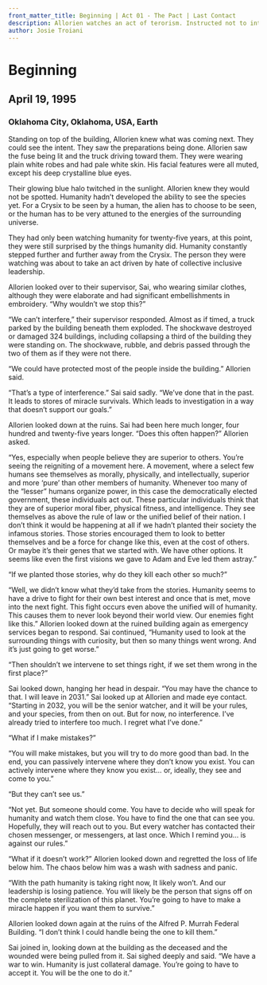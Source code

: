 ```yaml
---
front_matter_title: Beginning | Act 01 - The Pact | Last Contact
description: Allorien watches an act of terorism. Instructed not to interfere they are staggered by humanity's desire to fight eachother.
author: Josie Troiani
---
```

# Beginning

## April 19, 1995

### Oklahoma City, Oklahoma, USA, Earth

Standing on top of the building, Allorien knew what was coming next. They could see the intent. They saw the preparations being done. Allorien saw the fuse being lit and the truck driving toward them. They were wearing plain white robes and had pale white skin. His facial features were all muted, except his deep crystalline blue eyes.

Their glowing blue halo twitched in the sunlight. Allorien knew they would not be spotted. Humanity hadn’t developed the ability to see the species yet. For a Crysix to be seen by a human, the alien has to choose to be seen, or the human has to be very attuned to the energies of the surrounding universe.

They had only been watching humanity for twenty-five years, at this point, they were still surprised by the things humanity did. Humanity constantly stepped further and further away from the Crysix. The person they were watching was about to take an act driven by hate of collective inclusive leadership.

Allorien looked over to their supervisor, Sai, who wearing similar clothes, although they were elaborate and had significant embellishments in embroidery. “Why wouldn’t we stop this?”

“We can’t interfere,” their supervisor responded. Almost as if timed, a truck parked by the building beneath them exploded. The shockwave destroyed or damaged 324 buildings, including collapsing a third of the building they were standing on. The shockwave, rubble, and debris passed through the two of them as if they were not there.

“We could have protected most of the people inside the building.” Allorien said.

“That’s a type of interference.” Sai said sadly. “We’ve done that in the past. It leads to stores of miracle survivals. Which leads to investigation in a way that doesn’t support our goals.”

Allorien looked down at the ruins. Sai had been here much longer, four hundred and twenty-five years longer. “Does this often happen?” Allorien asked.

“Yes, especially when people believe they are superior to others. You’re seeing the reigniting of a movement here. A movement, where a select few humans see themselves as morally, physically, and intellectually, superior and more ‘pure’ than other members of humanity. Whenever too many of the “lesser” humans organize power, in this case the democratically elected government, these individuals act out. These particular individuals think that they are of superior moral fiber, physical fitness, and intelligence. They see themselves as above the rule of law or the unified belief of their nation. I don’t think it would be happening at all if we hadn’t planted their society the infamous stories. Those stories encouraged them to look to better themselves and be a force for change like this, even at the cost of others. Or maybe it’s their genes that we started with. We have other options. It seems like even the first visions we gave to Adam and Eve led them astray.”

“If we planted those stories, why do they kill each other so much?”

“Well, we didn’t know what they’d take from the stories. Humanity seems to have a drive to fight for their own best interest and once that is met, move into the next fight. This fight occurs even above the unified will of humanity. This causes them to never look beyond their world view. Our enemies fight like this.” Allorien looked down at the ruined building again as emergency services began to respond. Sai continued, “Humanity used to look at the surrounding things with curiosity, but then so many things went wrong. And it’s just going to get worse.”

“Then shouldn’t we intervene to set things right, if we set them wrong in the first place?”

Sai looked down, hanging her head in despair. “You may have the chance to that. I will leave in 2031.” Sai looked up at Allorien and made eye contact. “Starting in 2032, you will be the senior watcher, and it will be your rules, and your species, from then on out. But for now, no interference. I’ve already tried to interfere too much. I regret what I’ve done.”

“What if I make mistakes?”

“You will make mistakes, but you will try to do more good than bad. In the end, you can passively intervene where they don’t know you exist. You can actively intervene where they know you exist… or, ideally, they see and come to you.”

“But they can’t see us.”

“Not yet. But someone should come. You have to decide who will speak for humanity and watch them close. You have to find the one that can see you. Hopefully, they will reach out to you. But every watcher has contacted their chosen messenger, or messengers, at last once. Which I remind you… is against our rules.”

“What if it doesn’t work?” Allorien looked down and regretted the loss of life below him. The chaos below him was a wash with sadness and panic.

“With the path humanity is taking right now, It likely won’t. And our leadership is losing patience. You will likely be the person that signs off on the complete sterilization of this planet. You’re going to have to make a miracle happen if you want them to survive.”

Allorien looked down again at the ruins of the Alfred P. Murrah Federal Building. “I don’t think I could handle being the one to kill them.”

Sai joined in, looking down at the building as the deceased and the wounded were being pulled from it. Sai sighed deeply and said. “We have a war to win. Humanity is just collateral damage. You’re going to have to accept it. You will be the one to do it.”
